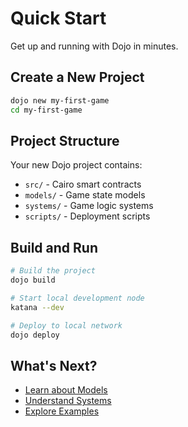 # Quick Start

Get up and running with Dojo in minutes.

## Create a New Project

```bash
dojo new my-first-game
cd my-first-game
```

## Project Structure

Your new Dojo project contains:

- `src/` - Cairo smart contracts
- `models/` - Game state models
- `systems/` - Game logic systems
- `scripts/` - Deployment scripts

## Build and Run

```bash
# Build the project
dojo build

# Start local development node
katana --dev

# Deploy to local network
dojo deploy
```

## What's Next?

- [Learn about Models](/getting-started/basics/models)
- [Understand Systems](/getting-started/basics/systems)
- [Explore Examples](/examples/starters/react)
